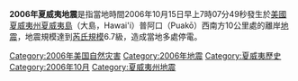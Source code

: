 {{noteTA |G1=Earthquake }}
{{Location map+ | USA Hawaii
 |places =
{{Location map~|USA Hawaii|lat=21.3|long=-157.82|label=[[火奴鲁鲁|火奴鲁鲁]]|position=bottom|mark=Green pog.svg}}
{{Location map~|USA Hawaii|lat=19.89|long=-156.07|mark=Bullseye1.png|marksize=40}}
 | relief = 
 | width = 250
 | float = right
 | caption = [[震中|震中]]}}
'''2006年夏威夷地震'''是指當地時間2006年10月15日早上7時07分49秒發生於[[美國|美國]][[夏威夷州|夏威夷州]][[夏威夷島|夏威夷島]]（大島，Hawai'i）普阿口（Puakō）西南方10公里處的離岸[[地震|地震]]，地震規模達到[[芮氏規模|芮氏規模]]6.7級，造成當地多處停電。

{{nature-stub}}
{{2006年地震}}
{{夏威夷州地震}}
[[Category:2006年美国自然灾害|Category:2006年美国自然灾害]]
[[Category:2006年地震|Category:2006年地震]]
[[Category:夏威夷歷史|Category:夏威夷歷史]]
[[Category:2006年10月|Category:2006年10月]]
[[Category:夏威夷州地震|Category:夏威夷州地震]]